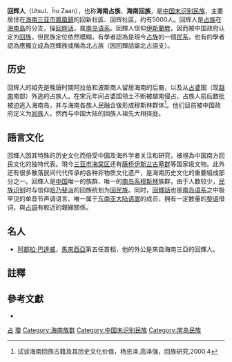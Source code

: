 {{Ethnic group
| group = 回輝人<br>Utsul<ref>Alternative names: Utsat, Utset, Huihui, Hui, Hainan Cham</ref>/ '''ĥu Zaan''' [{{IPA|hu˩ t͡saːn˧˨}}]
| image = <!-- image will go here -->
| poptime = 5,000
| popplace = [[中华人民共和国|中國]]: [[华南地区|华南地区]][[海南省|海南省]]
| langs = [[回輝話|回輝話]]
| rels = [[伊斯兰教|伊斯兰教]]
| related = [[占族|占族]]、[[马来族|马来族]]，及其他的[[南岛民族|南岛民族]]
}}

'''回辉人'''（Utsul、ĥu Zaan），也称'''海南占族'''、'''海南回族'''，是[[中国未识别民族|中国未识别民族]]，主要居住在[[海南|海南]][[三亚市|三亚市]][[鳳凰鎮_(三亞市)|鳳凰鎮]]的回新社區、回辉社區，约有5000人。回辉人是[[占族|占族]]在[[海南島|海南島]]的分支，操[[回辉话|回辉话]]，属[[南岛语系|南岛语系]]。回輝人信仰[[伊斯蘭教|伊斯蘭教]]，因而被中国政府认定为[[回族|回族]]，但民族定位依然模糊，有學者認為是現今[[占族|占族]]的一個[[民系|民系]]，也有的學者認為應獨立成為回輝族或稱為北占族（因回輝話屬北占語支）。

==历史==
回辉人的祖先是晚唐时期阿拉伯和波斯商人留居海南的后裔，以及从[[占婆|占婆]]国（现[[越南|越南]]南部）外逃的占族人。在宋元年间占婆国领土不断被越南侵占，占族人前后数批被迫逃入海南岛，并与海南各族人民融合後形成穆斯林群体<ref>试谈海南回族古籍及其历史文化价值，杨忠泽,高泽强，回族研究,2000.4</ref>。他们目前被中国政府定义为[[回族|回族]]人，然而与中国大陆的回族人祖先大相径庭。

==語言文化==
回輝人因其特殊的历史文化而倍受中国及海外学者关注和研究，被視為中国南方回民文化的独特代表。現今[[三亚市|三亚市]][[海棠区|海棠区]]还有[[藤桥墓群|藤桥伊斯兰古墓群]]等国家级文物。此外还有很多散落民间代代传承的各种非物质文化遗产，是海南历史文化的重要組成部分之一。回輝人是[[中国|中国]]唯一的{{le|马来－松巴哇语群|Malayo-Sumbawan languages}}族群、唯一的[[沙斐仪派|南岛系穆斯林]]族群，由于人数较少，[[民族识别|民族识别]]时与信仰[[哈乃斐派|哈乃斐派]]的回族统划为[[回族|回民族]]。同时，[[回輝話|回輝話]]也是[[南岛语系|南岛语系]]之中极罕见的单音节声调语言、唯一属于[[东南亚语言联盟|东南亚大陆语盟]]的成员，拥有一定数量的[[黎语|黎语]]借词，與[[占語|占語]]有較近的親緣關係。

==名人==
* [[阿都拉·巴達威|阿都拉·巴達威]]，[[馬來西亞|馬來西亞]]第五任首相，他的外公是來自海南三亞的回輝人。

==註釋==
{{reflist}}

==參考文獻==
{{refbegin}}
* {{cite book|url=|title=Tonality in Austronesian languages|author=Jerold A. Edmondson|year=1993|publisher=University of Hawaii Press|edition=illustrated|location=|page=|isbn=0-8248-1530-0|pages=}}
{{refend}}

{{Hainan topics}}
{{中华民族}}

[[Category:回族|占]]
[[Category:占族|瓊]]
[[Category:海南族群|Category:海南族群]]
[[Category:中国未识别民族|Category:中国未识别民族]]
[[Category:南岛民族|Category:南岛民族]]
